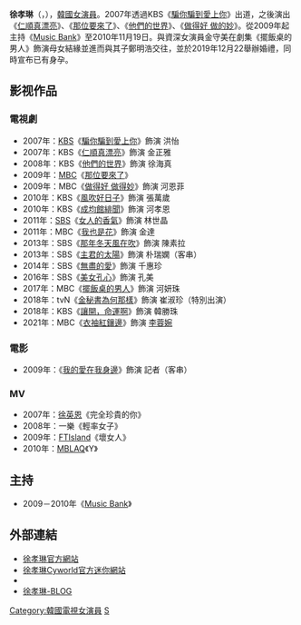 {{noteTA
|G1=KO
|G2=KO TV Show
|G3=KO Movie
}}
{{藝人
| 姓名     = 徐孝琳
| 類型     = 女演員
| 圖片     = Seo Hyo-rim "화사한 꽃미소" 서효림, 남심저격 런웨이 -서효림 (디패짤) 03.png
| 圖片尺寸 = 
| 圖片簡介 = 
| 外文名   = 서효림
| 外文     = ko 
| 羅馬拼音 = 
| 英文名   = 
| 綽號     = 
| 其他藝名 = 
| 國籍     = {{KOR}}
| 民族     = 
| 籍貫     = 
| 出生日期 = {{birth date and age|1985|01|06}}
| 出生地點 = {{KOR}}[[濟州特別自治道|濟州道]][[濟州市|濟州市]]
| 逝世日期 = 
| 逝世地點 = 
| 職業     = [[演員|演員]]
| 語言     = [[韓語|韓語]]、[[英語|英語]]
| 教育程度 = 仁荷工業專門大學秘書學系畢業
| 宗教信仰 = 
| 配偶     = 鄭明浩（2019年12月結婚）
| 兒女     =  1女(2020年6月出生)
| 父母     = 
| 音樂類型 = 
| 演奏樂器 = 
| 出身地   = 
| 出道作   = 
| 出道日期 = 2007年
| 代表作   = 《[[春暖花開的時候|騙你騙到愛上你]]》
| 活躍年代 = 
| 唱片公司 = 
| 經紀公司 = [https://www.instagram.com/magiq_official/ MAGIQ]
| 網站     = 
| 相關團體 = 
| 獎項     = 
| IMDb    = 
| 現任成員 = 
| 過往成員 = 
| 音樂專輯 = 
| 電影     = 
| 電視節目 = 
| 舞臺劇   = 
| 書籍     = 
}}
'''徐孝琳'''（{{lang-ko|'''서효림'''}}，{{bd|1985年|1月6日}}），[[韓國|韓國]][[演員|女演員]]。2007年透過KBS《[[春暖花開的時候|騙你騙到愛上你]]》出道，之後演出《[[仁順真漂亮|仁順真漂亮]]》、《[[那位要來了|那位要來了]]》、《[[他們的世界|他們的世界]]》、《[[做得好_做的妙|做得好 做的妙]]》。從2009年起主持《[[Music_Bank|Music Bank]]》至2010年11月19日。與資深女演員金守美在劇集《擺飯桌的男人》飾演母女結緣並進而與其子鄭明浩交往，並於2019年12月22舉辦婚禮，同時宣布已有身孕。

== 影视作品 ==
=== 電視劇 ===
* 2007年：[[韓國放送公社|KBS]]《[[春暖花開的時候|騙你騙到愛上你]]》飾演 洪怡
* 2007年：KBS《[[仁順真漂亮|仁順真漂亮]]》飾演 金正雅
* 2008年：KBS《[[他們的世界|他們的世界]]》飾演 徐海真
* 2009年：[[文化廣播_(韓國)|MBC]]《[[那位要來了|那位要來了]]》
* 2009年：MBC《[[做得好_做得妙|做得好 做得妙]]》飾演 河恩菲
* 2010年：KBS《[[風吹好日子|風吹好日子]]》飾演 張萬歲
* 2010年：KBS《[[成均館緋聞|成均館緋聞]]》飾演 河孝恩
* 2011年：[[SBS_(韓國)|SBS]]《[[女人的香氣|女人的香氣]]》飾演 林世晶
* 2011年：MBC《[[我也是花|我也是花]]》飾演 金達
* 2013年：SBS《[[那年冬天風在吹|那年冬天風在吹]]》飾演 陳素拉
* 2013年：SBS《[[主君的太陽|主君的太陽]]》飾演 朴瑞嫻（客串）
* 2014年：SBS《[[無盡的愛_(2014年電視劇)|無盡的愛]]》飾演 千惠珍
* 2016年：SBS《[[美女孔心|美女孔心]]》飾演 孔美
* 2017年：MBC《[[擺飯桌的男人|擺飯桌的男人]]》飾演 河妍珠
* 2018年：tvN《[[金秘書為何那樣|金秘書為何那樣]]》飾演 崔淑珍（特別出演）
* 2018年：KBS《[[讓開，命運啊|讓開，命運啊]]》飾演 韓勝珠
* 2021年：MBC《[[衣袖紅鑲邊|衣袖紅鑲邊]]》飾演 [[和緩翁主|李蓉婉]]

=== 電影 ===
* 2009年：《[[我的愛在我身邊_(電影)|我的愛在我身邊]]》飾演 記者（客串）

=== MV ===
* 2007年：[[徐英恩|徐英恩]]《完全珍貴的你》
* 2008年：一樂《輕率女子》
* 2009年：[[FTIsland|FTIsland]]《壞女人》
* 2010年：[[MBLAQ|MBLAQ]]《Y》

== 主持 ==
* 2009－2010年《[[Music_Bank|Music Bank]]》
== 外部連結 ==
* [https://web.archive.org/web/20110225171912/http://www.wellmadestarm.com/starm/main_seohr.php 徐孝琳官方網站]{{ko}}
* [http://www.cyworld.com/yhy2004 徐孝琳Cyworld官方迷你網站]{{ko}}
*{{Instagram|hyorim0106}}{{ko}}
*[https://m.post.naver.com/search/authorPost.nhn?keyword=%EC%84%9C%ED%9A%A8%EB%A6%BC&memberNo=38100148 徐孝琳-BLOG] {{Wayback|url=https://m.post.naver.com/search/authorPost.nhn?keyword=%EC%84%9C%ED%9A%A8%EB%A6%BC&memberNo=38100148 |date=20210614123239 }}{{ko}}
{{Imagine Asia}}

{{DEFAULTSORT:Seo Hyo Rim}}
[[Category:韓國電視女演員|Category:韓國電視女演員]]
[[Category:徐姓|S]]